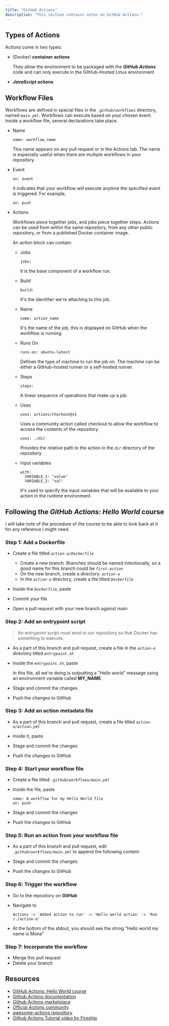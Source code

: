 ```yaml
---
title: "GitHub Actions"
description: "This section contains notes on GitHub Actions."
---
```



## Types of Actions

Actions come in two types:

- (Docker) **container actions**

  They allow the environment to be packaged with the ***GitHub Actions*** code and can only execute in the GitHub-Hosted Linux environment.
- ***JavaScript* actions**

## Workflow Files

Workflows are defined in special files in the *`.github/workflows`* directory, named *`main.yml`*.
Workflows can execute based on your chosen event.
Inside a workflow file, several declarations take place.

- Name

  ```
  name: workflow_name
  ```

  This name appears on any pull request or in the Actions tab. The name is especially useful when there are multiple workflows in your repository.
- Event

  ```
  on: event
  ```

  It indicates that your workflow will execute anytime the specified event is triggered.
  For example,

  ```
  on: push
  ```

- Actions

  Workflows piece together jobs, and jobs piece together steps.
  Actions can be used from within the same repository, from any other public repository, or from a published Docker container image.

  An action block can contain:
  - Jobs

    ```
    jobs:
    ```

    It is the base component of a workflow run.
  - Build

    ```
    build:
    ```

    It's the identifier we're attaching to this job.
  - Name

    ```
    name: action_name
    ```

    It's the name of the job, this is displayed on GitHub when the workflow is running.
  - Runs On

    ```
    runs-on: ubuntu-latest
    ```

    Defines the type of machine to run the job on. The machine can be either a GitHub-hosted runner or a self-hosted runner.
  - Steps

    ```
    steps:
    ```

    A linear sequence of operations that make up a job.
  - Uses

    ```
    uses: actions/checkout@v1
    ```

    Uses a community action called checkout to allow the workflow to access the contents of the repository.

    ```
    uses: ./dir
    ```

    Provides the relative path to the action in the *`dir`* directory of the repository.
  - Input variables

    ```
    with:
      VARIABLE_1: "value"
      VARIABLE_2: "val"
    ```

    It's used to specify the input variables that will be available to your action in the runtime environment.

## Following the *GitHub Actions: Hello World* course

I will take note of the procedure of the course to be able to look back at it for any reference I might need.

### Step 1: Add a Dockerfile

- Create a file titled *`action-a/Dockerfile`*
  - Create a new branch. Branches should be named intentionally, so a good name for this branch could be *`first-action`*
  - On the new branch, create a directory: *`action-a`*
  - In the *`action-a`* directory, create a file titled *`Dockerfile`*
- Inside the *`Dockerfile`*, paste

  <Gist gistCode="2b192ecdd9213f18fca22b72c30fab2e" fileName="gh-actions-Dockerfile" />

- Commit your file
- Open a pull request with your new branch against main

### Step 2: Add an entrypoint script

> An entrypoint script must exist in our repository so that Docker has something to execute.

- As a part of this branch and pull request, create a file in the *`action-a`* directory titled *`entrypoint.sh`*
- Inside the *`entrypoint.sh`*, paste

  <Gist gistCode="2b192ecdd9213f18fca22b72c30fab2e" fileName="gh-actions-entrypoint.sh" />

  In this file, all we're doing is outputting a "Hello world" message using an environment variable called **MY_NAME**.
- Stage and commit the changes
- Push the changes to GitHub

### Step 3: Add an action metadata file

- As a part of this branch and pull request, create a file titled *`action-a/action.yml`*
- Inside it, paste

  <Gist gistCode="2b192ecdd9213f18fca22b72c30fab2e" fileName="gh-actions-action.yml" />

- Stage and commit the changes
- Push the changes to GitHub

### Step 4: Start your workflow file

- Create a file titled *`.github/workflows/main.yml`*
- Inside the file, paste

  ```
  name: A workflow for my Hello World file
  on: push
  ```

- Stage and commit the changes
- Push the changes to GitHub

### Step 5: Run an action from your workflow file

- As a part of this branch and pull request, edit *`.github/workflows/main.yml`* to append the following content:

  <Gist gistCode="2b192ecdd9213f18fca22b72c30fab2e" fileName="gh-actions-main.yml" />

- Stage and commit the changes
- Push the changes to GitHub

### Step 6: Trigger the workflow

- Go to the repository on ***GitHub***
- Navigate to

  ```
  Actions -> 'Added action to run' -> 'Hello world action' -> 'Run /./action-a'
  ```

- At the bottom of the stdout, you should see the string "Hello world my name is Mona"

### Step 7: Incorporate the workflow

- Merge this pull request
- Delete your branch

## Resources

- [GitHub Actions: Hello World course](https://lab.github.com/githubtraining/github-actions:-hello-world)
- [Github Actions documentation](https://docs.github.com/en/actions/learn-github-actions)
- [Github Actions marketplace](https://github.com/marketplace?type=actions)
- [Official Actions community](https://github.com/actions)
- [awesome-actions repository](https://github.com/sdras/awesome-actions)
- [Github Actions Tutorial video by Fireship](https://youtu.be/eB0nUzAI7M8)
